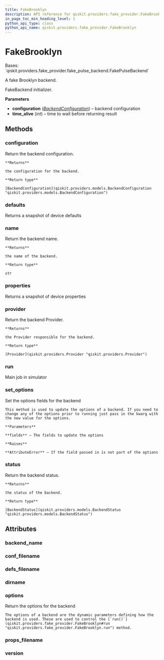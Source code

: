 ```yaml
---
title: FakeBrooklyn
description: API reference for qiskit.providers.fake_provider.FakeBrooklyn
in_page_toc_min_heading_level: 1
python_api_type: class
python_api_name: qiskit.providers.fake_provider.FakeBrooklyn
---
```


# FakeBrooklyn

<Class id="qiskit.providers.fake_provider.FakeBrooklyn" isDedicatedPage={true} github="https://github.com/qiskit/qiskit/tree/stable/0.23/qiskit/providers/fake_provider/backends/brooklyn/fake_brooklyn.py" signature="FakeBrooklyn">
  Bases: `qiskit.providers.fake_provider.fake_pulse_backend.FakePulseBackend`

  A fake Brooklyn backend.

  FakeBackend initializer.

  **Parameters**

  *   **configuration** ([*BackendConfiguration*](qiskit.providers.models.BackendConfiguration "qiskit.providers.models.BackendConfiguration")) – backend configuration
  *   **time\_alive** (*int*) – time to wait before returning result

  ## Methods

  ### configuration

  <Function id="qiskit.providers.fake_provider.FakeBrooklyn.configuration" name="configuration" signature="FakeBrooklyn.configuration()">
    Return the backend configuration.

    **Returns**

    the configuration for the backend.

    **Return type**

    [BackendConfiguration](qiskit.providers.models.BackendConfiguration "qiskit.providers.models.BackendConfiguration")
  </Function>

  ### defaults

  <Function id="qiskit.providers.fake_provider.FakeBrooklyn.defaults" name="defaults" signature="FakeBrooklyn.defaults()">
    Returns a snapshot of device defaults
  </Function>

  ### name

  <Function id="qiskit.providers.fake_provider.FakeBrooklyn.name" name="name" signature="FakeBrooklyn.name()">
    Return the backend name.

    **Returns**

    the name of the backend.

    **Return type**

    str
  </Function>

  ### properties

  <Function id="qiskit.providers.fake_provider.FakeBrooklyn.properties" name="properties" signature="FakeBrooklyn.properties()">
    Returns a snapshot of device properties
  </Function>

  ### provider

  <Function id="qiskit.providers.fake_provider.FakeBrooklyn.provider" name="provider" signature="FakeBrooklyn.provider()">
    Return the backend Provider.

    **Returns**

    the Provider responsible for the backend.

    **Return type**

    [Provider](qiskit.providers.Provider "qiskit.providers.Provider")
  </Function>

  ### run

  <Function id="qiskit.providers.fake_provider.FakeBrooklyn.run" name="run" signature="FakeBrooklyn.run(run_input, **kwargs)">
    Main job in simulator
  </Function>

  ### set\_options

  <Function id="qiskit.providers.fake_provider.FakeBrooklyn.set_options" name="set_options" signature="FakeBrooklyn.set_options(**fields)">
    Set the options fields for the backend

    This method is used to update the options of a backend. If you need to change any of the options prior to running just pass in the kwarg with the new value for the options.

    **Parameters**

    **fields** – The fields to update the options

    **Raises**

    **AttributeError** – If the field passed in is not part of the options
  </Function>

  ### status

  <Function id="qiskit.providers.fake_provider.FakeBrooklyn.status" name="status" signature="FakeBrooklyn.status()">
    Return the backend status.

    **Returns**

    the status of the backend.

    **Return type**

    [BackendStatus](qiskit.providers.models.BackendStatus "qiskit.providers.models.BackendStatus")
  </Function>

  ## Attributes

  ### backend\_name

  <Attribute id="qiskit.providers.fake_provider.FakeBrooklyn.backend_name" name="backend_name" attributeValue="'fake_brooklyn'" />

  ### conf\_filename

  <Attribute id="qiskit.providers.fake_provider.FakeBrooklyn.conf_filename" name="conf_filename" attributeValue="'conf_brooklyn.json'" />

  ### defs\_filename

  <Attribute id="qiskit.providers.fake_provider.FakeBrooklyn.defs_filename" name="defs_filename" attributeValue="'defs_brooklyn.json'" />

  ### dirname

  <Attribute id="qiskit.providers.fake_provider.FakeBrooklyn.dirname" name="dirname" attributeValue="'/home/runner/work/qiskit/qiskit/.tox/docs/lib/python3.8/site-packages/qiskit/providers/fake_provider/backends/brooklyn'" />

  ### options

  <Attribute id="qiskit.providers.fake_provider.FakeBrooklyn.options" name="options">
    Return the options for the backend

    The options of a backend are the dynamic parameters defining how the backend is used. These are used to control the [`run()`](qiskit.providers.fake_provider.FakeBrooklyn#run "qiskit.providers.fake_provider.FakeBrooklyn.run") method.
  </Attribute>

  ### props\_filename

  <Attribute id="qiskit.providers.fake_provider.FakeBrooklyn.props_filename" name="props_filename" attributeValue="'props_brooklyn.json'" />

  ### version

  <Attribute id="qiskit.providers.fake_provider.FakeBrooklyn.version" name="version" attributeValue="1" />
</Class>

